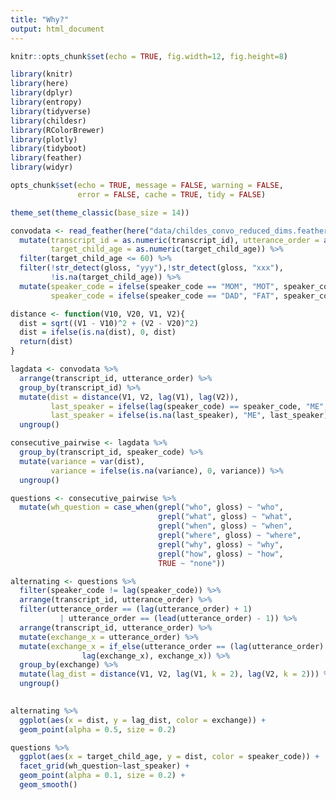 ```yaml
---
title: "Why?"
output: html_document
---
```


```r
knitr::opts_chunk$set(echo = TRUE, fig.width=12, fig.height=8)

library(knitr)
library(here)
library(dplyr)
library(entropy)
library(tidyverse)
library(childesr)
library(RColorBrewer)
library(plotly)
library(tidyboot)
library(feather)
library(widyr)

opts_chunk$set(echo = TRUE, message = FALSE, warning = FALSE, 
               error = FALSE, cache = TRUE, tidy = FALSE)

theme_set(theme_classic(base_size = 14))
```


```r
convodata <- read_feather(here("data/childes_convo_reduced_dims.feather")) %>%
  mutate(transcript_id = as.numeric(transcript_id), utterance_order = as.numeric(utterance_order),
         target_child_age = as.numeric(target_child_age)) %>%
  filter(target_child_age <= 60) %>%
  filter(!str_detect(gloss, "yyy"),!str_detect(gloss, "xxx"),
         !is.na(target_child_age)) %>%
  mutate(speaker_code = ifelse(speaker_code == "MOM", "MOT", speaker_code),
         speaker_code = ifelse(speaker_code == "DAD", "FAT", speaker_code))
```


```r

distance <- function(V10, V20, V1, V2){
  dist = sqrt((V1 - V10)^2 + (V2 - V20)^2)
  dist = ifelse(is.na(dist), 0, dist)
  return(dist)
}

lagdata <- convodata %>%
  arrange(transcript_id, utterance_order) %>%
  group_by(transcript_id) %>%
  mutate(dist = distance(V1, V2, lag(V1), lag(V2)),
         last_speaker = ifelse(lag(speaker_code) == speaker_code, "ME", "YOU"),
         last_speaker = ifelse(is.na(last_speaker), "ME", last_speaker)) %>%
  ungroup()

consecutive_pairwise <- lagdata %>%
  group_by(transcript_id, speaker_code) %>%
  mutate(variance = var(dist),
         variance = ifelse(is.na(variance), 0, variance)) %>%
  ungroup()

```

```r

questions <- consecutive_pairwise %>%
  mutate(wh_question = case_when(grepl("who", gloss) ~ "who",
                                 grepl("what", gloss) ~ "what",
                                 grepl("when", gloss) ~ "when",
                                 grepl("where", gloss) ~ "where",
                                 grepl("why", gloss) ~ "why",
                                 grepl("how", gloss) ~ "how",
                                 TRUE ~ "none"))

alternating <- questions %>%
  filter(speaker_code != lag(speaker_code)) %>%
  arrange(transcript_id, utterance_order) %>%
  filter(utterance_order == (lag(utterance_order) + 1) 
           | utterance_order == (lead(utterance_order) - 1)) %>%
  arrange(transcript_id, utterance_order) %>%
  mutate(exchange_x = utterance_order) %>%
  mutate(exchange_x = if_else(utterance_order == (lag(utterance_order) + 1), 
                lag(exchange_x), exchange_x)) %>%
  group_by(exchange) %>%
  mutate(lag_dist = distance(V1, V2, lag(V1, k = 2), lag(V2, k = 2))) %>%
  ungroup()
  

alternating %>%
  ggplot(aes(x = dist, y = lag_dist, color = exchange)) +
  geom_point(alpha = 0.5, size = 0.2) 

```


```r

questions %>%
  ggplot(aes(x = target_child_age, y = dist, color = speaker_code)) +
  facet_grid(wh_question~last_speaker) +
  geom_point(alpha = 0.1, size = 0.2) +
  geom_smooth()


```
